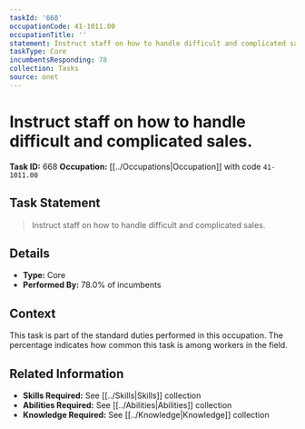 ```yaml
---
taskId: '668'
occupationCode: 41-1011.00
occupationTitle: ''
statement: Instruct staff on how to handle difficult and complicated sales.
taskType: Core
incumbentsResponding: 78
collection: Tasks
source: onet
---
```

# Instruct staff on how to handle difficult and complicated sales.

**Task ID:** 668
**Occupation:** [[../Occupations|Occupation]] with code `41-1011.00`

## Task Statement

> Instruct staff on how to handle difficult and complicated sales.

## Details

- **Type:** Core
- **Performed By:** 78.0% of incumbents

## Context

This task is part of the standard duties performed in this occupation. The percentage indicates how common this task is among workers in the field.

## Related Information

- **Skills Required:** See [[../Skills|Skills]] collection
- **Abilities Required:** See [[../Abilities|Abilities]] collection
- **Knowledge Required:** See [[../Knowledge|Knowledge]] collection
